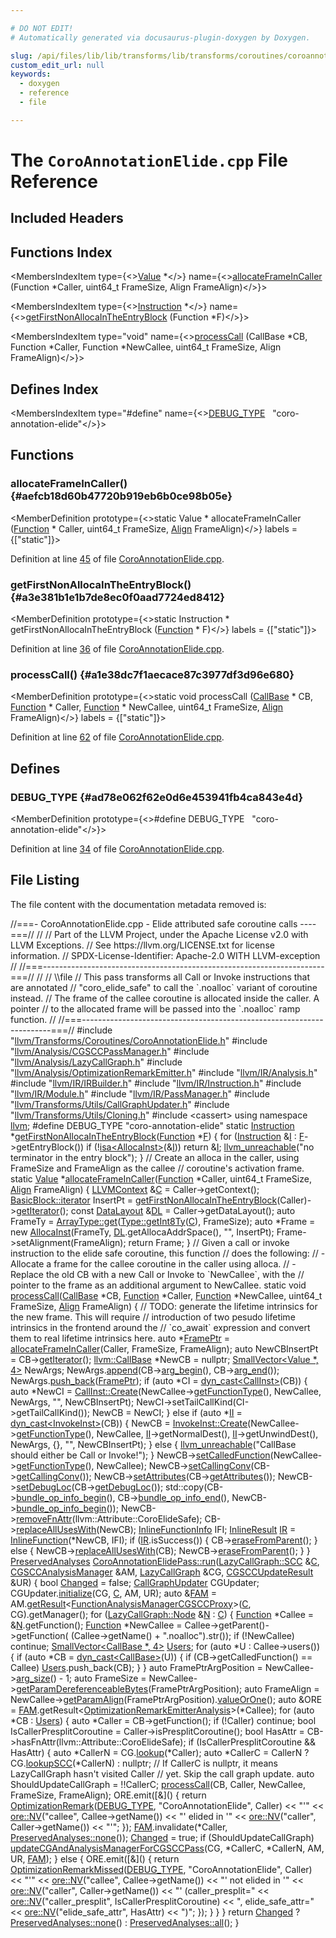 ```yaml
---

# DO NOT EDIT!
# Automatically generated via docusaurus-plugin-doxygen by Doxygen.

slug: /api/files/lib/lib/transforms/lib/transforms/coroutines/coroannotationelide-cpp
custom_edit_url: null
keywords:
  - doxygen
  - reference
  - file

---
```





# The `CoroAnnotationElide.cpp` File Reference

<DoxygenPage pluginConfig={pluginConfig}>



## Included Headers

<IncludesList>
<IncludesListItem
  filePath="llvm/Transforms/Coroutines/CoroAnnotationElide.h"
  permalink="/docs/api/files/include/include/llvm/include/llvm/transforms/include/llvm/transforms/coroutines/coroannotationelide-h"
  isLocal="true" />
<IncludesListItem
  filePath="llvm/Analysis/CGSCCPassManager.h"
  permalink="/docs/api/files/include/include/llvm/include/llvm/analysis/cgsccpassmanager-h"
  isLocal="true" />
<IncludesListItem
  filePath="llvm/Analysis/LazyCallGraph.h"
  permalink="/docs/api/files/include/include/llvm/include/llvm/analysis/lazycallgraph-h"
  isLocal="true" />
<IncludesListItem
  filePath="llvm/Analysis/OptimizationRemarkEmitter.h"
  permalink="/docs/api/files/include/include/llvm/include/llvm/analysis/optimizationremarkemitter-h"
  isLocal="true" />
<IncludesListItem
  filePath="llvm/IR/Analysis.h"
  permalink="/docs/api/files/include/include/llvm/include/llvm/ir/analysis-h"
  isLocal="true" />
<IncludesListItem
  filePath="llvm/IR/IRBuilder.h"
  permalink="/docs/api/files/include/include/llvm/include/llvm/ir/irbuilder-h"
  isLocal="true" />
<IncludesListItem
  filePath="llvm/IR/Instruction.h"
  permalink="/docs/api/files/include/include/llvm/include/llvm/ir/instruction-h"
  isLocal="true" />
<IncludesListItem
  filePath="llvm/IR/Module.h"
  permalink="/docs/api/files/include/include/llvm/include/llvm/ir/module-h"
  isLocal="true" />
<IncludesListItem
  filePath="llvm/IR/PassManager.h"
  permalink="/docs/api/files/include/include/llvm/include/llvm/ir/passmanager-h"
  isLocal="true" />
<IncludesListItem
  filePath="llvm/Transforms/Utils/CallGraphUpdater.h"
  permalink="/docs/api/files/include/include/llvm/include/llvm/transforms/include/llvm/transforms/utils/callgraphupdater-h"
  isLocal="true" />
<IncludesListItem
  filePath="llvm/Transforms/Utils/Cloning.h"
  permalink="/docs/api/files/include/include/llvm/include/llvm/transforms/include/llvm/transforms/utils/cloning-h"
  isLocal="true" />
<IncludesListItem
  filePath="cassert"
  permalink=""
  isLocal="false" />
</IncludesList>

## Functions Index

<MembersIndex>

<MembersIndexItem
  type={<><a href="/docs/api/classes/llvm/value">Value</a> &#42;</>}
  name={<><a href="#aefcb18d60b47720b919eb6b0ce98b05e">allocateFrameInCaller</a> (Function &#42;Caller, uint64&#95;t FrameSize, Align FrameAlign)</>}>
</MembersIndexItem>

<MembersIndexItem
  type={<><a href="/docs/api/classes/llvm/instruction">Instruction</a> &#42;</>}
  name={<><a href="#a3e381b1e1b7de8ec0f0aad7724ed8412">getFirstNonAllocaInTheEntryBlock</a> (Function &#42;F)</>}>
</MembersIndexItem>

<MembersIndexItem
  type="void"
  name={<><a href="#a1e38dc7f1aecace87c3977df3d96e680">processCall</a> (CallBase &#42;CB, Function &#42;Caller, Function &#42;NewCallee, uint64&#95;t FrameSize, Align FrameAlign)</>}>
</MembersIndexItem>

</MembersIndex>

## Defines Index

<MembersIndex>

<MembersIndexItem
  type="#define"
  name={<><a href="#ad78e062f62e0d6e453941fb4ca843e4d">DEBUG&#95;TYPE</a>&nbsp;&nbsp;&nbsp;&quot;coro-annotation-elide&quot;</>}>
</MembersIndexItem>

</MembersIndex>


<SectionDefinition>

## Functions

### allocateFrameInCaller() {#aefcb18d60b47720b919eb6b0ce98b05e}

<MemberDefinition
  prototype={<>static Value &#42; allocateFrameInCaller (<a href="/docs/api/classes/llvm/function">Function</a> &#42; Caller, uint64&#95;t FrameSize, <a href="/docs/api/structs/llvm/align">Align</a> FrameAlign)</>}
  labels = {["static"]}>

Definition at line <a href="#l00045">45</a> of file <a href="/docs/api/files/lib/lib/transforms/lib/transforms/coroutines/coroannotationelide-cpp">CoroAnnotationElide.cpp</a>.
</MemberDefinition>

### getFirstNonAllocaInTheEntryBlock() {#a3e381b1e1b7de8ec0f0aad7724ed8412}

<MemberDefinition
  prototype={<>static Instruction &#42; getFirstNonAllocaInTheEntryBlock (<a href="/docs/api/classes/llvm/function">Function</a> &#42; F)</>}
  labels = {["static"]}>

Definition at line <a href="#l00036">36</a> of file <a href="/docs/api/files/lib/lib/transforms/lib/transforms/coroutines/coroannotationelide-cpp">CoroAnnotationElide.cpp</a>.
</MemberDefinition>

### processCall() {#a1e38dc7f1aecace87c3977df3d96e680}

<MemberDefinition
  prototype={<>static void processCall (<a href="/docs/api/classes/llvm/callbase">CallBase</a> &#42; CB, <a href="/docs/api/classes/llvm/function">Function</a> &#42; Caller, <a href="/docs/api/classes/llvm/function">Function</a> &#42; NewCallee, uint64&#95;t FrameSize, <a href="/docs/api/structs/llvm/align">Align</a> FrameAlign)</>}
  labels = {["static"]}>

Definition at line <a href="#l00062">62</a> of file <a href="/docs/api/files/lib/lib/transforms/lib/transforms/coroutines/coroannotationelide-cpp">CoroAnnotationElide.cpp</a>.
</MemberDefinition>

</SectionDefinition>

<SectionDefinition>

## Defines

### DEBUG&#95;TYPE {#ad78e062f62e0d6e453941fb4ca843e4d}

<MemberDefinition
  prototype={<>#define DEBUG&#95;TYPE&nbsp;&nbsp;&nbsp;&quot;coro-annotation-elide&quot;</>}>

Definition at line <a href="#l00034">34</a> of file <a href="/docs/api/files/lib/lib/transforms/lib/transforms/coroutines/coroannotationelide-cpp">CoroAnnotationElide.cpp</a>.
</MemberDefinition>

</SectionDefinition>

## File Listing

The file content with the documentation metadata removed is:

<ProgramListing>

<Link id="l00001" /><CodeLine lineNumber="1"><Highlight kind="comment">//===- CoroAnnotationElide.cpp - Elide attributed safe coroutine calls ----===//</Highlight><Highlight kind="normal"></Highlight></CodeLine>
<Link id="l00002" /><CodeLine lineNumber="2"><Highlight kind="normal"></Highlight><Highlight kind="comment">//</Highlight><Highlight kind="normal"></Highlight></CodeLine>
<Link id="l00003" /><CodeLine lineNumber="3"><Highlight kind="normal"></Highlight><Highlight kind="comment">// Part of the LLVM Project, under the Apache License v2.0 with LLVM Exceptions.</Highlight><Highlight kind="normal"></Highlight></CodeLine>
<Link id="l00004" /><CodeLine lineNumber="4"><Highlight kind="normal"></Highlight><Highlight kind="comment">// See https://llvm.org/LICENSE.txt for license information.</Highlight><Highlight kind="normal"></Highlight></CodeLine>
<Link id="l00005" /><CodeLine lineNumber="5"><Highlight kind="normal"></Highlight><Highlight kind="comment">// SPDX-License-Identifier: Apache-2.0 WITH LLVM-exception</Highlight><Highlight kind="normal"></Highlight></CodeLine>
<Link id="l00006" /><CodeLine lineNumber="6"><Highlight kind="normal"></Highlight><Highlight kind="comment">//</Highlight><Highlight kind="normal"></Highlight></CodeLine>
<Link id="l00007" /><CodeLine lineNumber="7"><Highlight kind="normal"></Highlight><Highlight kind="comment">//===----------------------------------------------------------------------===//</Highlight><Highlight kind="normal"></Highlight></CodeLine>
<Link id="l00008" /><CodeLine lineNumber="8"><Highlight kind="normal"></Highlight><Highlight kind="comment">//</Highlight><Highlight kind="normal"></Highlight></CodeLine>
<Link id="l00009" /><CodeLine lineNumber="9"><Highlight kind="normal"></Highlight><Highlight kind="comment">// \\file</Highlight><Highlight kind="normal"></Highlight></CodeLine>
<Link id="l00010" /><CodeLine lineNumber="10"><Highlight kind="normal"></Highlight><Highlight kind="comment">// This pass transforms all Call or Invoke instructions that are annotated</Highlight><Highlight kind="normal"></Highlight></CodeLine>
<Link id="l00011" /><CodeLine lineNumber="11"><Highlight kind="normal"></Highlight><Highlight kind="comment">// &quot;coro&#95;elide&#95;safe&quot; to call the &#96;.noalloc&#96; variant of coroutine instead.</Highlight><Highlight kind="normal"></Highlight></CodeLine>
<Link id="l00012" /><CodeLine lineNumber="12"><Highlight kind="normal"></Highlight><Highlight kind="comment">// The frame of the callee coroutine is allocated inside the caller. A pointer</Highlight><Highlight kind="normal"></Highlight></CodeLine>
<Link id="l00013" /><CodeLine lineNumber="13"><Highlight kind="normal"></Highlight><Highlight kind="comment">// to the allocated frame will be passed into the &#96;.noalloc&#96; ramp function.</Highlight><Highlight kind="normal"></Highlight></CodeLine>
<Link id="l00014" /><CodeLine lineNumber="14"><Highlight kind="normal"></Highlight><Highlight kind="comment">//</Highlight><Highlight kind="normal"></Highlight></CodeLine>
<Link id="l00015" /><CodeLine lineNumber="15"><Highlight kind="normal"></Highlight><Highlight kind="comment">//===----------------------------------------------------------------------===//</Highlight><Highlight kind="normal"></Highlight></CodeLine>
<Link id="l00016" /><CodeLine lineNumber="16"><Highlight kind="normal"></Highlight></CodeLine>
<Link id="l00017" /><CodeLine lineNumber="17"><Highlight kind="normal"></Highlight><Highlight kind="preprocessor">#include &quot;<a href="/docs/api/files/include/include/llvm/include/llvm/transforms/include/llvm/transforms/coroutines/coroannotationelide-h">llvm/Transforms/Coroutines/CoroAnnotationElide.h</a>&quot;</Highlight><Highlight kind="normal"></Highlight></CodeLine>
<Link id="l00018" /><CodeLine lineNumber="18"><Highlight kind="normal"></Highlight></CodeLine>
<Link id="l00019" /><CodeLine lineNumber="19"><Highlight kind="normal"></Highlight><Highlight kind="preprocessor">#include &quot;<a href="/docs/api/files/include/include/llvm/include/llvm/analysis/cgsccpassmanager-h">llvm/Analysis/CGSCCPassManager.h</a>&quot;</Highlight><Highlight kind="normal"></Highlight></CodeLine>
<Link id="l00020" /><CodeLine lineNumber="20"><Highlight kind="normal"></Highlight><Highlight kind="preprocessor">#include &quot;<a href="/docs/api/files/include/include/llvm/include/llvm/analysis/lazycallgraph-h">llvm/Analysis/LazyCallGraph.h</a>&quot;</Highlight><Highlight kind="normal"></Highlight></CodeLine>
<Link id="l00021" /><CodeLine lineNumber="21"><Highlight kind="normal"></Highlight><Highlight kind="preprocessor">#include &quot;<a href="/docs/api/files/include/include/llvm/include/llvm/analysis/optimizationremarkemitter-h">llvm/Analysis/OptimizationRemarkEmitter.h</a>&quot;</Highlight><Highlight kind="normal"></Highlight></CodeLine>
<Link id="l00022" /><CodeLine lineNumber="22"><Highlight kind="normal"></Highlight><Highlight kind="preprocessor">#include &quot;<a href="/docs/api/files/include/include/llvm/include/llvm/ir/analysis-h">llvm/IR/Analysis.h</a>&quot;</Highlight><Highlight kind="normal"></Highlight></CodeLine>
<Link id="l00023" /><CodeLine lineNumber="23"><Highlight kind="normal"></Highlight><Highlight kind="preprocessor">#include &quot;<a href="/docs/api/files/include/include/llvm/include/llvm/ir/irbuilder-h">llvm/IR/IRBuilder.h</a>&quot;</Highlight><Highlight kind="normal"></Highlight></CodeLine>
<Link id="l00024" /><CodeLine lineNumber="24"><Highlight kind="normal"></Highlight><Highlight kind="preprocessor">#include &quot;<a href="/docs/api/files/include/include/llvm/include/llvm/ir/instruction-h">llvm/IR/Instruction.h</a>&quot;</Highlight><Highlight kind="normal"></Highlight></CodeLine>
<Link id="l00025" /><CodeLine lineNumber="25"><Highlight kind="normal"></Highlight><Highlight kind="preprocessor">#include &quot;<a href="/docs/api/files/include/include/llvm/include/llvm/ir/module-h">llvm/IR/Module.h</a>&quot;</Highlight><Highlight kind="normal"></Highlight></CodeLine>
<Link id="l00026" /><CodeLine lineNumber="26"><Highlight kind="normal"></Highlight><Highlight kind="preprocessor">#include &quot;<a href="/docs/api/files/include/include/llvm/include/llvm/ir/passmanager-h">llvm/IR/PassManager.h</a>&quot;</Highlight><Highlight kind="normal"></Highlight></CodeLine>
<Link id="l00027" /><CodeLine lineNumber="27"><Highlight kind="normal"></Highlight><Highlight kind="preprocessor">#include &quot;<a href="/docs/api/files/include/include/llvm/include/llvm/transforms/include/llvm/transforms/utils/callgraphupdater-h">llvm/Transforms/Utils/CallGraphUpdater.h</a>&quot;</Highlight><Highlight kind="normal"></Highlight></CodeLine>
<Link id="l00028" /><CodeLine lineNumber="28"><Highlight kind="normal"></Highlight><Highlight kind="preprocessor">#include &quot;<a href="/docs/api/files/include/include/llvm/include/llvm/transforms/include/llvm/transforms/utils/cloning-h">llvm/Transforms/Utils/Cloning.h</a>&quot;</Highlight><Highlight kind="normal"></Highlight></CodeLine>
<Link id="l00029" /><CodeLine lineNumber="29"><Highlight kind="normal"></Highlight></CodeLine>
<Link id="l00030" /><CodeLine lineNumber="30"><Highlight kind="normal"></Highlight><Highlight kind="preprocessor">#include &lt;cassert&gt;</Highlight><Highlight kind="normal"></Highlight></CodeLine>
<Link id="l00031" /><CodeLine lineNumber="31"><Highlight kind="normal"></Highlight></CodeLine>
<Link id="l00032" /><CodeLine lineNumber="32"><Highlight kind="normal"></Highlight><Highlight kind="keyword">using namespace </Highlight><Highlight kind="normal"><a href="/docs/api/namespaces/llvm">llvm</a>;</Highlight></CodeLine>
<Link id="l00033" /><CodeLine lineNumber="33"><Highlight kind="normal"></Highlight></CodeLine>
<Link id="l00034" /><CodeLine lineNumber="34" lineLink="#ad78e062f62e0d6e453941fb4ca843e4d"><Highlight kind="normal"></Highlight><Highlight kind="preprocessor">#define DEBUG&#95;TYPE &quot;coro-annotation-elide&quot;</Highlight><Highlight kind="normal"></Highlight></CodeLine>
<Link id="l00035" /><CodeLine lineNumber="35"><Highlight kind="normal"></Highlight></CodeLine>
<Link id="l00036" /><CodeLine lineNumber="36" lineLink="#a3e381b1e1b7de8ec0f0aad7724ed8412"><Highlight kind="normal"></Highlight><Highlight kind="keyword">static</Highlight><Highlight kind="normal"> <a href="/docs/api/classes/llvm/instruction">Instruction</a> &#42;<a href="#a3e381b1e1b7de8ec0f0aad7724ed8412">getFirstNonAllocaInTheEntryBlock</a>(<a href="/docs/api/classes/llvm/function">Function</a> &#42;<a href="/docs/api/files/lib/lib/support/md5-cpp/#a96d73bbd7af15cb1fc38c3f4a3bd82e9">F</a>) &#123;</Highlight></CodeLine>
<Link id="l00037" /><CodeLine lineNumber="37"><Highlight kind="normal">  </Highlight><Highlight kind="keywordflow">for</Highlight><Highlight kind="normal"> (<a href="/docs/api/classes/llvm/instruction">Instruction</a> &amp;<a href="/docs/api/files/lib/lib/support/md5-cpp/#ac0eafdc9ee161b71e7af98af736952fd">I</a> : <a href="/docs/api/files/lib/lib/support/md5-cpp/#a96d73bbd7af15cb1fc38c3f4a3bd82e9">F</a>-&gt;getEntryBlock())</Highlight></CodeLine>
<Link id="l00038" /><CodeLine lineNumber="38"><Highlight kind="normal">    </Highlight><Highlight kind="keywordflow">if</Highlight><Highlight kind="normal"> (!<a href="/docs/api/namespaces/llvm/#a92ca992e52dddc420f4b069cae06dfbe">isa&lt;AllocaInst&gt;</a>(&amp;<a href="/docs/api/files/lib/lib/support/md5-cpp/#ac0eafdc9ee161b71e7af98af736952fd">I</a>))</Highlight></CodeLine>
<Link id="l00039" /><CodeLine lineNumber="39"><Highlight kind="normal">      </Highlight><Highlight kind="keywordflow">return</Highlight><Highlight kind="normal"> &amp;<a href="/docs/api/files/lib/lib/support/md5-cpp/#ac0eafdc9ee161b71e7af98af736952fd">I</a>;</Highlight></CodeLine>
<Link id="l00040" /><CodeLine lineNumber="40"><Highlight kind="normal">  <a href="/docs/api/files/include/include/llvm/include/llvm/support/errorhandling-h/#ace243f5c25697a1107cce46626b3dc94">llvm&#95;unreachable</a>(</Highlight><Highlight kind="stringliteral">&quot;no terminator in the entry block&quot;</Highlight><Highlight kind="normal">);</Highlight></CodeLine>
<Link id="l00041" /><CodeLine lineNumber="41"><Highlight kind="normal">&#125;</Highlight></CodeLine>
<Link id="l00042" /><CodeLine lineNumber="42"><Highlight kind="normal"></Highlight></CodeLine>
<Link id="l00043" /><CodeLine lineNumber="43"><Highlight kind="normal"></Highlight><Highlight kind="comment">// Create an alloca in the caller, using FrameSize and FrameAlign as the callee</Highlight><Highlight kind="normal"></Highlight></CodeLine>
<Link id="l00044" /><CodeLine lineNumber="44"><Highlight kind="normal"></Highlight><Highlight kind="comment">// coroutine&#39;s activation frame.</Highlight><Highlight kind="normal"></Highlight></CodeLine>
<Link id="l00045" /><CodeLine lineNumber="45" lineLink="#aefcb18d60b47720b919eb6b0ce98b05e"><Highlight kind="normal"></Highlight><Highlight kind="keyword">static</Highlight><Highlight kind="normal"> <a href="/docs/api/classes/llvm/value">Value</a> &#42;<a href="#aefcb18d60b47720b919eb6b0ce98b05e">allocateFrameInCaller</a>(<a href="/docs/api/classes/llvm/function">Function</a> &#42;Caller, uint64&#95;t FrameSize,</Highlight></CodeLine>
<Link id="l00046" /><CodeLine lineNumber="46"><Highlight kind="normal">                                    <a href="/docs/api/structs/llvm/align">Align</a> FrameAlign) &#123;</Highlight></CodeLine>
<Link id="l00047" /><CodeLine lineNumber="47"><Highlight kind="normal">  <a href="/docs/api/classes/llvm/llvmcontext">LLVMContext</a> &amp;<a href="/docs/api/namespaces/llvm/callingconv/#ac6aa1387c4375260e2468eb5a77fdb4cafd841a49aec1539bc88abc8ff9e170fb">C</a> = Caller-&gt;getContext();</Highlight></CodeLine>
<Link id="l00048" /><CodeLine lineNumber="48"><Highlight kind="normal">  <a href="/docs/api/classes/llvm/basicblock/#a98c0a84a5dfa8bce341c829709f171e5">BasicBlock::iterator</a> InsertPt =</Highlight></CodeLine>
<Link id="l00049" /><CodeLine lineNumber="49"><Highlight kind="normal">      <a href="#a3e381b1e1b7de8ec0f0aad7724ed8412">getFirstNonAllocaInTheEntryBlock</a>(Caller)-&gt;<a href="/docs/api/classes/llvm/ilist-node-impl/#af719fc783be6589465137d997701a432">getIterator</a>();</Highlight></CodeLine>
<Link id="l00050" /><CodeLine lineNumber="50"><Highlight kind="normal">  </Highlight><Highlight kind="keyword">const</Highlight><Highlight kind="normal"> <a href="/docs/api/classes/llvm/datalayout">DataLayout</a> &amp;<a href="/docs/api/files/lib/lib/target/lib/target/arm/armslshardening-cpp/#ad467c4ab9119043f9b7750ab986be61a">DL</a> = Caller-&gt;getDataLayout();</Highlight></CodeLine>
<Link id="l00051" /><CodeLine lineNumber="51"><Highlight kind="normal">  </Highlight><Highlight kind="keyword">auto</Highlight><Highlight kind="normal"> FrameTy = <a href="/docs/api/classes/llvm/arraytype/#a309fed0882f9d27038ff2df2afed7a00">ArrayType::get</a>(<a href="/docs/api/classes/llvm/type/#a7ba5de75f50bb4a4ba920698edf39b28">Type::getInt8Ty</a>(<a href="/docs/api/namespaces/llvm/callingconv/#ac6aa1387c4375260e2468eb5a77fdb4cafd841a49aec1539bc88abc8ff9e170fb">C</a>), FrameSize);</Highlight></CodeLine>
<Link id="l00052" /><CodeLine lineNumber="52"><Highlight kind="normal">  </Highlight><Highlight kind="keyword">auto</Highlight><Highlight kind="normal"> &#42;Frame = </Highlight><Highlight kind="keyword">new</Highlight><Highlight kind="normal"> <a href="/docs/api/classes/llvm/allocainst">AllocaInst</a>(FrameTy, <a href="/docs/api/files/lib/lib/target/lib/target/arm/armslshardening-cpp/#ad467c4ab9119043f9b7750ab986be61a">DL</a>.getAllocaAddrSpace(), </Highlight><Highlight kind="stringliteral">&quot;&quot;</Highlight><Highlight kind="normal">, InsertPt);</Highlight></CodeLine>
<Link id="l00053" /><CodeLine lineNumber="53"><Highlight kind="normal">  Frame-&gt;setAlignment(FrameAlign);</Highlight></CodeLine>
<Link id="l00054" /><CodeLine lineNumber="54"><Highlight kind="normal">  </Highlight><Highlight kind="keywordflow">return</Highlight><Highlight kind="normal"> Frame;</Highlight></CodeLine>
<Link id="l00055" /><CodeLine lineNumber="55"><Highlight kind="normal">&#125;</Highlight></CodeLine>
<Link id="l00056" /><CodeLine lineNumber="56"><Highlight kind="normal"></Highlight></CodeLine>
<Link id="l00057" /><CodeLine lineNumber="57"><Highlight kind="normal"></Highlight><Highlight kind="comment">// Given a call or invoke instruction to the elide safe coroutine, this function</Highlight><Highlight kind="normal"></Highlight></CodeLine>
<Link id="l00058" /><CodeLine lineNumber="58"><Highlight kind="normal"></Highlight><Highlight kind="comment">// does the following:</Highlight><Highlight kind="normal"></Highlight></CodeLine>
<Link id="l00059" /><CodeLine lineNumber="59"><Highlight kind="normal"></Highlight><Highlight kind="comment">//  - Allocate a frame for the callee coroutine in the caller using alloca.</Highlight><Highlight kind="normal"></Highlight></CodeLine>
<Link id="l00060" /><CodeLine lineNumber="60"><Highlight kind="normal"></Highlight><Highlight kind="comment">//  - Replace the old CB with a new Call or Invoke to &#96;NewCallee&#96;, with the</Highlight><Highlight kind="normal"></Highlight></CodeLine>
<Link id="l00061" /><CodeLine lineNumber="61"><Highlight kind="normal"></Highlight><Highlight kind="comment">//    pointer to the frame as an additional argument to NewCallee.</Highlight><Highlight kind="normal"></Highlight></CodeLine>
<Link id="l00062" /><CodeLine lineNumber="62" lineLink="#a1e38dc7f1aecace87c3977df3d96e680"><Highlight kind="normal"></Highlight><Highlight kind="keyword">static</Highlight><Highlight kind="normal"> </Highlight><Highlight kind="keywordtype">void</Highlight><Highlight kind="normal"> <a href="#a1e38dc7f1aecace87c3977df3d96e680">processCall</a>(<a href="/docs/api/classes/llvm/callbase">CallBase</a> &#42;CB, <a href="/docs/api/classes/llvm/function">Function</a> &#42;Caller, <a href="/docs/api/classes/llvm/function">Function</a> &#42;NewCallee,</Highlight></CodeLine>
<Link id="l00063" /><CodeLine lineNumber="63"><Highlight kind="normal">                        uint64&#95;t FrameSize, <a href="/docs/api/structs/llvm/align">Align</a> FrameAlign) &#123;</Highlight></CodeLine>
<Link id="l00064" /><CodeLine lineNumber="64"><Highlight kind="normal">  </Highlight><Highlight kind="comment">// TODO: generate the lifetime intrinsics for the new frame. This will require</Highlight><Highlight kind="normal"></Highlight></CodeLine>
<Link id="l00065" /><CodeLine lineNumber="65"><Highlight kind="normal">  </Highlight><Highlight kind="comment">// introduction of two pesudo lifetime intrinsics in the frontend around the</Highlight><Highlight kind="normal"></Highlight></CodeLine>
<Link id="l00066" /><CodeLine lineNumber="66"><Highlight kind="normal">  </Highlight><Highlight kind="comment">// &#96;co&#95;await&#96; expression and convert them to real lifetime intrinsics here.</Highlight><Highlight kind="normal"></Highlight></CodeLine>
<Link id="l00067" /><CodeLine lineNumber="67"><Highlight kind="normal">  </Highlight><Highlight kind="keyword">auto</Highlight><Highlight kind="normal"> &#42;<a href="/docs/api/files/lib/lib/target/lib/target/xcore/xcoreframelowering-cpp/#a64f8c7400de58c117c5af250f000675f">FramePtr</a> = <a href="#aefcb18d60b47720b919eb6b0ce98b05e">allocateFrameInCaller</a>(Caller, FrameSize, FrameAlign);</Highlight></CodeLine>
<Link id="l00068" /><CodeLine lineNumber="68"><Highlight kind="normal">  </Highlight><Highlight kind="keyword">auto</Highlight><Highlight kind="normal"> NewCBInsertPt = CB-&gt;<a href="/docs/api/classes/llvm/ilist-node-impl/#af719fc783be6589465137d997701a432">getIterator</a>();</Highlight></CodeLine>
<Link id="l00069" /><CodeLine lineNumber="69"><Highlight kind="normal">  <a href="/docs/api/classes/llvm/callbase">llvm::CallBase</a> &#42;NewCB = </Highlight><Highlight kind="keyword">nullptr</Highlight><Highlight kind="normal">;</Highlight></CodeLine>
<Link id="l00070" /><CodeLine lineNumber="70"><Highlight kind="normal">  <a href="/docs/api/classes/llvm/smallvector">SmallVector&lt;Value &#42;, 4&gt;</a> NewArgs;</Highlight></CodeLine>
<Link id="l00071" /><CodeLine lineNumber="71"><Highlight kind="normal">  NewArgs.<a href="/docs/api/classes/llvm/smallvectorimpl/#a7efd1f0c1206d95e4fe01a9b49a57b82">append</a>(CB-&gt;<a href="/docs/api/classes/llvm/callbase/#a4fb513d744ca72275932b2c7003f16f6">arg&#95;begin</a>(), CB-&gt;<a href="/docs/api/classes/llvm/callbase/#ac0f11b96f81b2769dd23d028e3189075">arg&#95;end</a>());</Highlight></CodeLine>
<Link id="l00072" /><CodeLine lineNumber="72"><Highlight kind="normal">  NewArgs.<a href="/docs/api/classes/llvm/smallvectortemplatebase/#af42bfbc067df27c19ee2fc859df58799">push&#95;back</a>(<a href="/docs/api/files/lib/lib/target/lib/target/xcore/xcoreframelowering-cpp/#a64f8c7400de58c117c5af250f000675f">FramePtr</a>);</Highlight></CodeLine>
<Link id="l00073" /><CodeLine lineNumber="73"><Highlight kind="normal"></Highlight></CodeLine>
<Link id="l00074" /><CodeLine lineNumber="74"><Highlight kind="normal">  </Highlight><Highlight kind="keywordflow">if</Highlight><Highlight kind="normal"> (</Highlight><Highlight kind="keyword">auto</Highlight><Highlight kind="normal"> &#42;CI = <a href="/docs/api/namespaces/llvm/#a22eeee01734061ac1b31ccd994c49eef">dyn&#95;cast&lt;CallInst&gt;</a>(CB)) &#123;</Highlight></CodeLine>
<Link id="l00075" /><CodeLine lineNumber="75"><Highlight kind="normal">    </Highlight><Highlight kind="keyword">auto</Highlight><Highlight kind="normal"> &#42;NewCI = <a href="/docs/api/classes/llvm/callinst/#aa04721251be00370fbde6d21f47fed1a">CallInst::Create</a>(NewCallee-&gt;<a href="/docs/api/classes/llvm/function/#a21075305f0e463b24aafc2fb99514ace">getFunctionType</a>(), NewCallee,</Highlight></CodeLine>
<Link id="l00076" /><CodeLine lineNumber="76"><Highlight kind="normal">                                   NewArgs, </Highlight><Highlight kind="stringliteral">&quot;&quot;</Highlight><Highlight kind="normal">, NewCBInsertPt);</Highlight></CodeLine>
<Link id="l00077" /><CodeLine lineNumber="77"><Highlight kind="normal">    NewCI-&gt;setTailCallKind(CI-&gt;getTailCallKind());</Highlight></CodeLine>
<Link id="l00078" /><CodeLine lineNumber="78"><Highlight kind="normal">    NewCB = NewCI;</Highlight></CodeLine>
<Link id="l00079" /><CodeLine lineNumber="79"><Highlight kind="normal">  &#125; </Highlight><Highlight kind="keywordflow">else</Highlight><Highlight kind="normal"> </Highlight><Highlight kind="keywordflow">if</Highlight><Highlight kind="normal"> (</Highlight><Highlight kind="keyword">auto</Highlight><Highlight kind="normal"> &#42;<a href="/docs/api/files/lib/lib/target/lib/target/nvptx/nvvmintrrange-cpp/#ac5804672fc0850438d63caec770647f8">II</a> = <a href="/docs/api/namespaces/llvm/#a22eeee01734061ac1b31ccd994c49eef">dyn&#95;cast&lt;InvokeInst&gt;</a>(CB)) &#123;</Highlight></CodeLine>
<Link id="l00080" /><CodeLine lineNumber="80"><Highlight kind="normal">    NewCB = <a href="/docs/api/classes/llvm/invokeinst/#afd66a65191b8b1e51ce7d6aa1a726329">InvokeInst::Create</a>(NewCallee-&gt;<a href="/docs/api/classes/llvm/function/#a21075305f0e463b24aafc2fb99514ace">getFunctionType</a>(), NewCallee,</Highlight></CodeLine>
<Link id="l00081" /><CodeLine lineNumber="81"><Highlight kind="normal">                               <a href="/docs/api/files/lib/lib/target/lib/target/nvptx/nvvmintrrange-cpp/#ac5804672fc0850438d63caec770647f8">II</a>-&gt;getNormalDest(), <a href="/docs/api/files/lib/lib/target/lib/target/nvptx/nvvmintrrange-cpp/#ac5804672fc0850438d63caec770647f8">II</a>-&gt;getUnwindDest(),</Highlight></CodeLine>
<Link id="l00082" /><CodeLine lineNumber="82"><Highlight kind="normal">                               NewArgs, &#123;&#125;, </Highlight><Highlight kind="stringliteral">&quot;&quot;</Highlight><Highlight kind="normal">, NewCBInsertPt);</Highlight></CodeLine>
<Link id="l00083" /><CodeLine lineNumber="83"><Highlight kind="normal">  &#125; </Highlight><Highlight kind="keywordflow">else</Highlight><Highlight kind="normal"> &#123;</Highlight></CodeLine>
<Link id="l00084" /><CodeLine lineNumber="84"><Highlight kind="normal">    <a href="/docs/api/files/include/include/llvm/include/llvm/support/errorhandling-h/#ace243f5c25697a1107cce46626b3dc94">llvm&#95;unreachable</a>(</Highlight><Highlight kind="stringliteral">&quot;CallBase should either be Call or Invoke!&quot;</Highlight><Highlight kind="normal">);</Highlight></CodeLine>
<Link id="l00085" /><CodeLine lineNumber="85"><Highlight kind="normal">  &#125;</Highlight></CodeLine>
<Link id="l00086" /><CodeLine lineNumber="86"><Highlight kind="normal"></Highlight></CodeLine>
<Link id="l00087" /><CodeLine lineNumber="87"><Highlight kind="normal">  NewCB-&gt;<a href="/docs/api/classes/llvm/callbase/#aee56a5257c4899bf97c5957d87a732e3">setCalledFunction</a>(NewCallee-&gt;<a href="/docs/api/classes/llvm/function/#a21075305f0e463b24aafc2fb99514ace">getFunctionType</a>(), NewCallee);</Highlight></CodeLine>
<Link id="l00088" /><CodeLine lineNumber="88"><Highlight kind="normal">  NewCB-&gt;<a href="/docs/api/classes/llvm/callbase/#a0851b4de29686e9c3918449b054cfada">setCallingConv</a>(CB-&gt;<a href="/docs/api/classes/llvm/callbase/#a3ff92cec76009e859cb0c419d6e8ba5f">getCallingConv</a>());</Highlight></CodeLine>
<Link id="l00089" /><CodeLine lineNumber="89"><Highlight kind="normal">  NewCB-&gt;<a href="/docs/api/classes/llvm/callbase/#a9da3b29e8e71b9be4645874e1721207a">setAttributes</a>(CB-&gt;<a href="/docs/api/classes/llvm/callbase/#ae0c55761fce39dd71617690b04385193">getAttributes</a>());</Highlight></CodeLine>
<Link id="l00090" /><CodeLine lineNumber="90"><Highlight kind="normal">  NewCB-&gt;<a href="/docs/api/classes/llvm/instruction/#ae8f5bf5cc06f696b52c709677df00fbf">setDebugLoc</a>(CB-&gt;<a href="/docs/api/classes/llvm/instruction/#a4b8faae4ff9e7434a1d226d03d15dcd2">getDebugLoc</a>());</Highlight></CodeLine>
<Link id="l00091" /><CodeLine lineNumber="91"><Highlight kind="normal">  std::copy(CB-&gt;<a href="/docs/api/classes/llvm/callbase/#a09fff26473ca9a3d9d1ff51633e048c1">bundle&#95;op&#95;info&#95;begin</a>(), CB-&gt;<a href="/docs/api/classes/llvm/callbase/#a418564b6605d97c81db3dc3ddc4cb948">bundle&#95;op&#95;info&#95;end</a>(),</Highlight></CodeLine>
<Link id="l00092" /><CodeLine lineNumber="92"><Highlight kind="normal">            NewCB-&gt;<a href="/docs/api/classes/llvm/callbase/#a09fff26473ca9a3d9d1ff51633e048c1">bundle&#95;op&#95;info&#95;begin</a>());</Highlight></CodeLine>
<Link id="l00093" /><CodeLine lineNumber="93"><Highlight kind="normal"></Highlight></CodeLine>
<Link id="l00094" /><CodeLine lineNumber="94"><Highlight kind="normal">  NewCB-&gt;<a href="/docs/api/classes/llvm/callbase/#acd7acfca49e931306ba40f1eb6939f67">removeFnAttr</a>(llvm::Attribute::CoroElideSafe);</Highlight></CodeLine>
<Link id="l00095" /><CodeLine lineNumber="95"><Highlight kind="normal">  CB-&gt;<a href="/docs/api/classes/llvm/value/#a3ab5fc45117b450e8bb04e564cb6e5f2">replaceAllUsesWith</a>(NewCB);</Highlight></CodeLine>
<Link id="l00096" /><CodeLine lineNumber="96"><Highlight kind="normal"></Highlight></CodeLine>
<Link id="l00097" /><CodeLine lineNumber="97"><Highlight kind="normal">  <a href="/docs/api/classes/llvm/inlinefunctioninfo">InlineFunctionInfo</a> IFI;</Highlight></CodeLine>
<Link id="l00098" /><CodeLine lineNumber="98"><Highlight kind="normal">  <a href="/docs/api/classes/llvm/inlineresult">InlineResult</a> <a href="/docs/api/files/lib/lib/codegen/lib/codegen/globalisel/legalizer-cpp/#a05ab4853f7153e537774d02580e761ec">IR</a> = <a href="/docs/api/namespaces/llvm/#ab5a3ac0a249da0743dac1bd816d8e5d5">InlineFunction</a>(&#42;NewCB, IFI);</Highlight></CodeLine>
<Link id="l00099" /><CodeLine lineNumber="99"><Highlight kind="normal">  </Highlight><Highlight kind="keywordflow">if</Highlight><Highlight kind="normal"> (<a href="/docs/api/files/lib/lib/codegen/lib/codegen/globalisel/legalizer-cpp/#a05ab4853f7153e537774d02580e761ec">IR</a>.isSuccess()) &#123;</Highlight></CodeLine>
<Link id="l00100" /><CodeLine lineNumber="100"><Highlight kind="normal">    CB-&gt;<a href="/docs/api/classes/llvm/instruction/#a601ee49a4c4e0babf29bd1cf09036570">eraseFromParent</a>();</Highlight></CodeLine>
<Link id="l00101" /><CodeLine lineNumber="101"><Highlight kind="normal">  &#125; </Highlight><Highlight kind="keywordflow">else</Highlight><Highlight kind="normal"> &#123;</Highlight></CodeLine>
<Link id="l00102" /><CodeLine lineNumber="102"><Highlight kind="normal">    NewCB-&gt;<a href="/docs/api/classes/llvm/value/#a3ab5fc45117b450e8bb04e564cb6e5f2">replaceAllUsesWith</a>(CB);</Highlight></CodeLine>
<Link id="l00103" /><CodeLine lineNumber="103"><Highlight kind="normal">    NewCB-&gt;<a href="/docs/api/classes/llvm/instruction/#a601ee49a4c4e0babf29bd1cf09036570">eraseFromParent</a>();</Highlight></CodeLine>
<Link id="l00104" /><CodeLine lineNumber="104"><Highlight kind="normal">  &#125;</Highlight></CodeLine>
<Link id="l00105" /><CodeLine lineNumber="105"><Highlight kind="normal">&#125;</Highlight></CodeLine>
<Link id="l00106" /><CodeLine lineNumber="106"><Highlight kind="normal"></Highlight></CodeLine>
<Link id="l00107" /><CodeLine lineNumber="107" lineLink="/docs/api/structs/llvm/coroannotationelidepass/#a411202dc502ac666302ba81c40e94b10"><Highlight kind="normal"><a href="/docs/api/classes/llvm/preservedanalyses">PreservedAnalyses</a> <a href="/docs/api/structs/llvm/coroannotationelidepass/#a411202dc502ac666302ba81c40e94b10">CoroAnnotationElidePass::run</a>(<a href="/docs/api/classes/llvm/lazycallgraph/scc">LazyCallGraph::SCC</a> &amp;<a href="/docs/api/namespaces/llvm/callingconv/#ac6aa1387c4375260e2468eb5a77fdb4cafd841a49aec1539bc88abc8ff9e170fb">C</a>,</Highlight></CodeLine>
<Link id="l00108" /><CodeLine lineNumber="108"><Highlight kind="normal">                                               <a href="/docs/api/namespaces/llvm/#a571b2bbf074b46c75300bd8f14c5ab72">CGSCCAnalysisManager</a> &amp;AM,</Highlight></CodeLine>
<Link id="l00109" /><CodeLine lineNumber="109"><Highlight kind="normal">                                               <a href="/docs/api/classes/llvm/lazycallgraph">LazyCallGraph</a> &amp;CG,</Highlight></CodeLine>
<Link id="l00110" /><CodeLine lineNumber="110"><Highlight kind="normal">                                               <a href="/docs/api/structs/llvm/cgsccupdateresult">CGSCCUpdateResult</a> &amp;UR) &#123;</Highlight></CodeLine>
<Link id="l00111" /><CodeLine lineNumber="111"><Highlight kind="normal">  </Highlight><Highlight kind="keywordtype">bool</Highlight><Highlight kind="normal"> <a href="/docs/api/groups/arcopt/#gaa57b1a4e6a1c79233913139635169cf1">Changed</a> = </Highlight><Highlight kind="keyword">false</Highlight><Highlight kind="normal">;</Highlight></CodeLine>
<Link id="l00112" /><CodeLine lineNumber="112"><Highlight kind="normal">  <a href="/docs/api/classes/llvm/callgraphupdater">CallGraphUpdater</a> CGUpdater;</Highlight></CodeLine>
<Link id="l00113" /><CodeLine lineNumber="113"><Highlight kind="normal">  CGUpdater.<a href="/docs/api/classes/llvm/callgraphupdater/#aa6cf8d3b5860ad0bd100b0a30da27e7f">initialize</a>(CG, <a href="/docs/api/namespaces/llvm/callingconv/#ac6aa1387c4375260e2468eb5a77fdb4cafd841a49aec1539bc88abc8ff9e170fb">C</a>, AM, UR);</Highlight></CodeLine>
<Link id="l00114" /><CodeLine lineNumber="114"><Highlight kind="normal"></Highlight></CodeLine>
<Link id="l00115" /><CodeLine lineNumber="115"><Highlight kind="normal">  </Highlight><Highlight kind="keyword">auto</Highlight><Highlight kind="normal"> &amp;<a href="/docs/api/files/lib/lib/passes/passbuilderbindings-cpp/#a83c7e5ca51099e4efa895791a02fb0ed">FAM</a> =</Highlight></CodeLine>
<Link id="l00116" /><CodeLine lineNumber="116"><Highlight kind="normal">      AM.<a href="/docs/api/classes/llvm/analysismanager/#aaab1fad63e4f3b8679469720a873fedd">getResult</a>&lt;<a href="/docs/api/classes/llvm/functionanalysismanagercgsccproxy">FunctionAnalysisManagerCGSCCProxy</a>&gt;(<a href="/docs/api/namespaces/llvm/callingconv/#ac6aa1387c4375260e2468eb5a77fdb4cafd841a49aec1539bc88abc8ff9e170fb">C</a>, CG).getManager();</Highlight></CodeLine>
<Link id="l00117" /><CodeLine lineNumber="117"><Highlight kind="normal"></Highlight></CodeLine>
<Link id="l00118" /><CodeLine lineNumber="118"><Highlight kind="normal">  </Highlight><Highlight kind="keywordflow">for</Highlight><Highlight kind="normal"> (<a href="/docs/api/classes/llvm/lazycallgraph/node">LazyCallGraph::Node</a> &amp;<a href="/docs/api/files/lib/lib/support/regcomp-c/#a0240ac851181b84ac374872dc5434ee4">N</a> : <a href="/docs/api/namespaces/llvm/callingconv/#ac6aa1387c4375260e2468eb5a77fdb4cafd841a49aec1539bc88abc8ff9e170fb">C</a>) &#123;</Highlight></CodeLine>
<Link id="l00119" /><CodeLine lineNumber="119"><Highlight kind="normal">    <a href="/docs/api/classes/llvm/function">Function</a> &#42;Callee = &amp;<a href="/docs/api/files/lib/lib/support/regcomp-c/#a0240ac851181b84ac374872dc5434ee4">N</a>.getFunction();</Highlight></CodeLine>
<Link id="l00120" /><CodeLine lineNumber="120"><Highlight kind="normal">    <a href="/docs/api/classes/llvm/function">Function</a> &#42;NewCallee = Callee-&gt;getParent()-&gt;getFunction(</Highlight></CodeLine>
<Link id="l00121" /><CodeLine lineNumber="121"><Highlight kind="normal">        (Callee-&gt;getName() + </Highlight><Highlight kind="stringliteral">&quot;.noalloc&quot;</Highlight><Highlight kind="normal">).str());</Highlight></CodeLine>
<Link id="l00122" /><CodeLine lineNumber="122"><Highlight kind="normal">    </Highlight><Highlight kind="keywordflow">if</Highlight><Highlight kind="normal"> (!NewCallee)</Highlight></CodeLine>
<Link id="l00123" /><CodeLine lineNumber="123"><Highlight kind="normal">      </Highlight><Highlight kind="keywordflow">continue</Highlight><Highlight kind="normal">;</Highlight></CodeLine>
<Link id="l00124" /><CodeLine lineNumber="124"><Highlight kind="normal"></Highlight></CodeLine>
<Link id="l00125" /><CodeLine lineNumber="125"><Highlight kind="normal">    <a href="/docs/api/classes/llvm/smallvector">SmallVector&lt;CallBase &#42;, 4&gt;</a> <a href="/docs/api/files/lib/lib/analysis/ivusers-cpp/#a4e5b9edb51eec9dbca592075eb64dfcb">Users</a>;</Highlight></CodeLine>
<Link id="l00126" /><CodeLine lineNumber="126"><Highlight kind="normal">    </Highlight><Highlight kind="keywordflow">for</Highlight><Highlight kind="normal"> (</Highlight><Highlight kind="keyword">auto</Highlight><Highlight kind="normal"> &#42;U : Callee-&gt;users()) &#123;</Highlight></CodeLine>
<Link id="l00127" /><CodeLine lineNumber="127"><Highlight kind="normal">      </Highlight><Highlight kind="keywordflow">if</Highlight><Highlight kind="normal"> (</Highlight><Highlight kind="keyword">auto</Highlight><Highlight kind="normal"> &#42;CB = <a href="/docs/api/namespaces/llvm/#a22eeee01734061ac1b31ccd994c49eef">dyn&#95;cast&lt;CallBase&gt;</a>(U)) &#123;</Highlight></CodeLine>
<Link id="l00128" /><CodeLine lineNumber="128"><Highlight kind="normal">        </Highlight><Highlight kind="keywordflow">if</Highlight><Highlight kind="normal"> (CB-&gt;getCalledFunction() == Callee)</Highlight></CodeLine>
<Link id="l00129" /><CodeLine lineNumber="129"><Highlight kind="normal">          <a href="/docs/api/files/lib/lib/analysis/ivusers-cpp/#a4e5b9edb51eec9dbca592075eb64dfcb">Users</a>.push&#95;back(CB);</Highlight></CodeLine>
<Link id="l00130" /><CodeLine lineNumber="130"><Highlight kind="normal">      &#125;</Highlight></CodeLine>
<Link id="l00131" /><CodeLine lineNumber="131"><Highlight kind="normal">    &#125;</Highlight></CodeLine>
<Link id="l00132" /><CodeLine lineNumber="132"><Highlight kind="normal">    </Highlight><Highlight kind="keyword">auto</Highlight><Highlight kind="normal"> FramePtrArgPosition = NewCallee-&gt;<a href="/docs/api/classes/llvm/function/#ac6baa801e4aea800984e760d5460662f">arg&#95;size</a>() - 1;</Highlight></CodeLine>
<Link id="l00133" /><CodeLine lineNumber="133"><Highlight kind="normal">    </Highlight><Highlight kind="keyword">auto</Highlight><Highlight kind="normal"> FrameSize =</Highlight></CodeLine>
<Link id="l00134" /><CodeLine lineNumber="134"><Highlight kind="normal">        NewCallee-&gt;<a href="/docs/api/classes/llvm/function/#a5a457ddc9964340847b216e105b8eb32">getParamDereferenceableBytes</a>(FramePtrArgPosition);</Highlight></CodeLine>
<Link id="l00135" /><CodeLine lineNumber="135"><Highlight kind="normal">    </Highlight><Highlight kind="keyword">auto</Highlight><Highlight kind="normal"> FrameAlign =</Highlight></CodeLine>
<Link id="l00136" /><CodeLine lineNumber="136"><Highlight kind="normal">        NewCallee-&gt;<a href="/docs/api/classes/llvm/function/#a97fb0bcc88f78900c3d4780d963540e0">getParamAlign</a>(FramePtrArgPosition).<a href="/docs/api/structs/llvm/maybealign/#a06846474be3ab85f8d30c388faf3b116">valueOrOne</a>();</Highlight></CodeLine>
<Link id="l00137" /><CodeLine lineNumber="137"><Highlight kind="normal"></Highlight></CodeLine>
<Link id="l00138" /><CodeLine lineNumber="138"><Highlight kind="normal">    </Highlight><Highlight kind="keyword">auto</Highlight><Highlight kind="normal"> &amp;ORE = <a href="/docs/api/files/lib/lib/passes/passbuilderbindings-cpp/#a83c7e5ca51099e4efa895791a02fb0ed">FAM</a>.getResult&lt;<a href="/docs/api/classes/llvm/optimizationremarkemitteranalysis">OptimizationRemarkEmitterAnalysis</a>&gt;(&#42;Callee);</Highlight></CodeLine>
<Link id="l00139" /><CodeLine lineNumber="139"><Highlight kind="normal"></Highlight></CodeLine>
<Link id="l00140" /><CodeLine lineNumber="140"><Highlight kind="normal">    </Highlight><Highlight kind="keywordflow">for</Highlight><Highlight kind="normal"> (</Highlight><Highlight kind="keyword">auto</Highlight><Highlight kind="normal"> &#42;CB : <a href="/docs/api/files/lib/lib/analysis/ivusers-cpp/#a4e5b9edb51eec9dbca592075eb64dfcb">Users</a>) &#123;</Highlight></CodeLine>
<Link id="l00141" /><CodeLine lineNumber="141"><Highlight kind="normal">      </Highlight><Highlight kind="keyword">auto</Highlight><Highlight kind="normal"> &#42;Caller = CB-&gt;getFunction();</Highlight></CodeLine>
<Link id="l00142" /><CodeLine lineNumber="142"><Highlight kind="normal">      </Highlight><Highlight kind="keywordflow">if</Highlight><Highlight kind="normal"> (!Caller)</Highlight></CodeLine>
<Link id="l00143" /><CodeLine lineNumber="143"><Highlight kind="normal">        </Highlight><Highlight kind="keywordflow">continue</Highlight><Highlight kind="normal">;</Highlight></CodeLine>
<Link id="l00144" /><CodeLine lineNumber="144"><Highlight kind="normal"></Highlight></CodeLine>
<Link id="l00145" /><CodeLine lineNumber="145"><Highlight kind="normal">      </Highlight><Highlight kind="keywordtype">bool</Highlight><Highlight kind="normal"> IsCallerPresplitCoroutine = Caller-&gt;isPresplitCoroutine();</Highlight></CodeLine>
<Link id="l00146" /><CodeLine lineNumber="146"><Highlight kind="normal">      </Highlight><Highlight kind="keywordtype">bool</Highlight><Highlight kind="normal"> HasAttr = CB-&gt;hasFnAttr(llvm::Attribute::CoroElideSafe);</Highlight></CodeLine>
<Link id="l00147" /><CodeLine lineNumber="147"><Highlight kind="normal">      </Highlight><Highlight kind="keywordflow">if</Highlight><Highlight kind="normal"> (IsCallerPresplitCoroutine &amp;&amp; HasAttr) &#123;</Highlight></CodeLine>
<Link id="l00148" /><CodeLine lineNumber="148"><Highlight kind="normal">        </Highlight><Highlight kind="keyword">auto</Highlight><Highlight kind="normal"> &#42;CallerN = CG.<a href="/docs/api/classes/llvm/lazycallgraph/#afb236ae969b97a215e36acd367e34360">lookup</a>(&#42;Caller);</Highlight></CodeLine>
<Link id="l00149" /><CodeLine lineNumber="149"><Highlight kind="normal">        </Highlight><Highlight kind="keyword">auto</Highlight><Highlight kind="normal"> &#42;CallerC = CallerN ? CG.<a href="/docs/api/classes/llvm/lazycallgraph/#ad234c24f90aaa0fa3f30ac9c750883b6">lookupSCC</a>(&#42;CallerN) : </Highlight><Highlight kind="keyword">nullptr</Highlight><Highlight kind="normal">;</Highlight></CodeLine>
<Link id="l00150" /><CodeLine lineNumber="150"><Highlight kind="normal">        </Highlight><Highlight kind="comment">// If CallerC is nullptr, it means LazyCallGraph hasn&#39;t visited Caller</Highlight><Highlight kind="normal"></Highlight></CodeLine>
<Link id="l00151" /><CodeLine lineNumber="151"><Highlight kind="normal">        </Highlight><Highlight kind="comment">// yet. Skip the call graph update.</Highlight><Highlight kind="normal"></Highlight></CodeLine>
<Link id="l00152" /><CodeLine lineNumber="152"><Highlight kind="normal">        </Highlight><Highlight kind="keyword">auto</Highlight><Highlight kind="normal"> ShouldUpdateCallGraph = !!CallerC;</Highlight></CodeLine>
<Link id="l00153" /><CodeLine lineNumber="153"><Highlight kind="normal">        <a href="#a1e38dc7f1aecace87c3977df3d96e680">processCall</a>(CB, Caller, NewCallee, FrameSize, FrameAlign);</Highlight></CodeLine>
<Link id="l00154" /><CodeLine lineNumber="154"><Highlight kind="normal"></Highlight></CodeLine>
<Link id="l00155" /><CodeLine lineNumber="155"><Highlight kind="normal">        ORE.emit(&#91;&amp;&#93;() &#123;</Highlight></CodeLine>
<Link id="l00156" /><CodeLine lineNumber="156"><Highlight kind="normal">          </Highlight><Highlight kind="keywordflow">return</Highlight><Highlight kind="normal"> <a href="/docs/api/classes/llvm/optimizationremark">OptimizationRemark</a>(<a href="/docs/api/files/include/include/llvm/include/llvm/adt/genericcycleimpl-h/#ad78e062f62e0d6e453941fb4ca843e4d">DEBUG&#95;TYPE</a>, </Highlight><Highlight kind="stringliteral">&quot;CoroAnnotationElide&quot;</Highlight><Highlight kind="normal">, Caller)</Highlight></CodeLine>
<Link id="l00157" /><CodeLine lineNumber="157"><Highlight kind="normal">                 &lt;&lt; </Highlight><Highlight kind="stringliteral">&quot;&#39;&quot;</Highlight><Highlight kind="normal"> &lt;&lt; <a href="/docs/api/namespaces/llvm/ore/#a5ca06dfbc998afac005414d8e9b7c234">ore::NV</a>(</Highlight><Highlight kind="stringliteral">&quot;callee&quot;</Highlight><Highlight kind="normal">, Callee-&gt;getName())</Highlight></CodeLine>
<Link id="l00158" /><CodeLine lineNumber="158"><Highlight kind="normal">                 &lt;&lt; </Highlight><Highlight kind="stringliteral">&quot;&#39; elided in &#39;&quot;</Highlight><Highlight kind="normal"> &lt;&lt; <a href="/docs/api/namespaces/llvm/ore/#a5ca06dfbc998afac005414d8e9b7c234">ore::NV</a>(</Highlight><Highlight kind="stringliteral">&quot;caller&quot;</Highlight><Highlight kind="normal">, Caller-&gt;getName())</Highlight></CodeLine>
<Link id="l00159" /><CodeLine lineNumber="159"><Highlight kind="normal">                 &lt;&lt; </Highlight><Highlight kind="stringliteral">&quot;&#39;&quot;</Highlight><Highlight kind="normal">;</Highlight></CodeLine>
<Link id="l00160" /><CodeLine lineNumber="160"><Highlight kind="normal">        &#125;);</Highlight></CodeLine>
<Link id="l00161" /><CodeLine lineNumber="161"><Highlight kind="normal"></Highlight></CodeLine>
<Link id="l00162" /><CodeLine lineNumber="162"><Highlight kind="normal">        <a href="/docs/api/files/lib/lib/passes/passbuilderbindings-cpp/#a83c7e5ca51099e4efa895791a02fb0ed">FAM</a>.invalidate(&#42;Caller, <a href="/docs/api/classes/llvm/preservedanalyses/#a03797a73044a81cbc6a3409d6c72ee8f">PreservedAnalyses::none</a>());</Highlight></CodeLine>
<Link id="l00163" /><CodeLine lineNumber="163"><Highlight kind="normal">        <a href="/docs/api/groups/arcopt/#gaa57b1a4e6a1c79233913139635169cf1">Changed</a> = </Highlight><Highlight kind="keyword">true</Highlight><Highlight kind="normal">;</Highlight></CodeLine>
<Link id="l00164" /><CodeLine lineNumber="164"><Highlight kind="normal">        </Highlight><Highlight kind="keywordflow">if</Highlight><Highlight kind="normal"> (ShouldUpdateCallGraph)</Highlight></CodeLine>
<Link id="l00165" /><CodeLine lineNumber="165"><Highlight kind="normal">          <a href="/docs/api/namespaces/llvm/#a2e739fb4907159062aacbbafea669592">updateCGAndAnalysisManagerForCGSCCPass</a>(CG, &#42;CallerC, &#42;CallerN, AM, UR,</Highlight></CodeLine>
<Link id="l00166" /><CodeLine lineNumber="166"><Highlight kind="normal">                                                 <a href="/docs/api/files/lib/lib/passes/passbuilderbindings-cpp/#a83c7e5ca51099e4efa895791a02fb0ed">FAM</a>);</Highlight></CodeLine>
<Link id="l00167" /><CodeLine lineNumber="167"><Highlight kind="normal"></Highlight></CodeLine>
<Link id="l00168" /><CodeLine lineNumber="168"><Highlight kind="normal">      &#125; </Highlight><Highlight kind="keywordflow">else</Highlight><Highlight kind="normal"> &#123;</Highlight></CodeLine>
<Link id="l00169" /><CodeLine lineNumber="169"><Highlight kind="normal">        ORE.emit(&#91;&amp;&#93;() &#123;</Highlight></CodeLine>
<Link id="l00170" /><CodeLine lineNumber="170"><Highlight kind="normal">          </Highlight><Highlight kind="keywordflow">return</Highlight><Highlight kind="normal"> <a href="/docs/api/classes/llvm/optimizationremarkmissed">OptimizationRemarkMissed</a>(<a href="/docs/api/files/include/include/llvm/include/llvm/adt/genericcycleimpl-h/#ad78e062f62e0d6e453941fb4ca843e4d">DEBUG&#95;TYPE</a>, </Highlight><Highlight kind="stringliteral">&quot;CoroAnnotationElide&quot;</Highlight><Highlight kind="normal">,</Highlight></CodeLine>
<Link id="l00171" /><CodeLine lineNumber="171"><Highlight kind="normal">                                          Caller)</Highlight></CodeLine>
<Link id="l00172" /><CodeLine lineNumber="172"><Highlight kind="normal">                 &lt;&lt; </Highlight><Highlight kind="stringliteral">&quot;&#39;&quot;</Highlight><Highlight kind="normal"> &lt;&lt; <a href="/docs/api/namespaces/llvm/ore/#a5ca06dfbc998afac005414d8e9b7c234">ore::NV</a>(</Highlight><Highlight kind="stringliteral">&quot;callee&quot;</Highlight><Highlight kind="normal">, Callee-&gt;getName())</Highlight></CodeLine>
<Link id="l00173" /><CodeLine lineNumber="173"><Highlight kind="normal">                 &lt;&lt; </Highlight><Highlight kind="stringliteral">&quot;&#39; not elided in &#39;&quot;</Highlight><Highlight kind="normal"> &lt;&lt; <a href="/docs/api/namespaces/llvm/ore/#a5ca06dfbc998afac005414d8e9b7c234">ore::NV</a>(</Highlight><Highlight kind="stringliteral">&quot;caller&quot;</Highlight><Highlight kind="normal">, Caller-&gt;getName())</Highlight></CodeLine>
<Link id="l00174" /><CodeLine lineNumber="174"><Highlight kind="normal">                 &lt;&lt; </Highlight><Highlight kind="stringliteral">&quot;&#39; (caller&#95;presplit=&quot;</Highlight><Highlight kind="normal"></Highlight></CodeLine>
<Link id="l00175" /><CodeLine lineNumber="175"><Highlight kind="normal">                 &lt;&lt; <a href="/docs/api/namespaces/llvm/ore/#a5ca06dfbc998afac005414d8e9b7c234">ore::NV</a>(</Highlight><Highlight kind="stringliteral">&quot;caller&#95;presplit&quot;</Highlight><Highlight kind="normal">, IsCallerPresplitCoroutine)</Highlight></CodeLine>
<Link id="l00176" /><CodeLine lineNumber="176"><Highlight kind="normal">                 &lt;&lt; </Highlight><Highlight kind="stringliteral">&quot;, elide&#95;safe&#95;attr=&quot;</Highlight><Highlight kind="normal"> &lt;&lt; <a href="/docs/api/namespaces/llvm/ore/#a5ca06dfbc998afac005414d8e9b7c234">ore::NV</a>(</Highlight><Highlight kind="stringliteral">&quot;elide&#95;safe&#95;attr&quot;</Highlight><Highlight kind="normal">, HasAttr)</Highlight></CodeLine>
<Link id="l00177" /><CodeLine lineNumber="177"><Highlight kind="normal">                 &lt;&lt; </Highlight><Highlight kind="stringliteral">&quot;)&quot;</Highlight><Highlight kind="normal">;</Highlight></CodeLine>
<Link id="l00178" /><CodeLine lineNumber="178"><Highlight kind="normal">        &#125;);</Highlight></CodeLine>
<Link id="l00179" /><CodeLine lineNumber="179"><Highlight kind="normal">      &#125;</Highlight></CodeLine>
<Link id="l00180" /><CodeLine lineNumber="180"><Highlight kind="normal">    &#125;</Highlight></CodeLine>
<Link id="l00181" /><CodeLine lineNumber="181"><Highlight kind="normal">  &#125;</Highlight></CodeLine>
<Link id="l00182" /><CodeLine lineNumber="182"><Highlight kind="normal"></Highlight></CodeLine>
<Link id="l00183" /><CodeLine lineNumber="183"><Highlight kind="normal">  </Highlight><Highlight kind="keywordflow">return</Highlight><Highlight kind="normal"> <a href="/docs/api/groups/arcopt/#gaa57b1a4e6a1c79233913139635169cf1">Changed</a> ? <a href="/docs/api/classes/llvm/preservedanalyses/#a03797a73044a81cbc6a3409d6c72ee8f">PreservedAnalyses::none</a>() : <a href="/docs/api/classes/llvm/preservedanalyses/#a1258a1ff55557c27684010ebd7283712">PreservedAnalyses::all</a>();</Highlight></CodeLine>
<Link id="l00184" /><CodeLine lineNumber="184"><Highlight kind="normal">&#125;</Highlight></CodeLine>

</ProgramListing>

</DoxygenPage>
